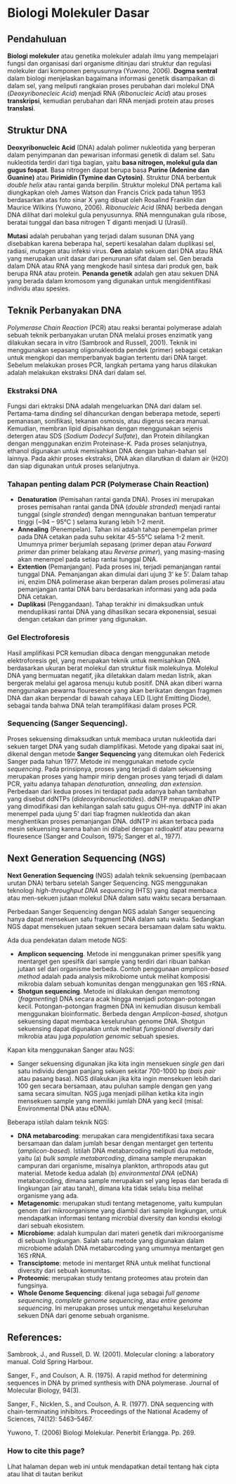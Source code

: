 # Biologi Molekuler Dasar

## Pendahuluan

**Biologi molekuler** atau genetika molekuler adalah ilmu yang mempelajari fungsi dan organisasi dari organisme ditinjau dari struktur dan regulasi molekuler dari komponen penyusunnya (Yuwono, 2006). **Dogma sentral** dalam biologi menjelaskan bagaimana informasi genetik disampaikan di dalam sel, yang meliputi rangkaian proses perubahan dari molekul DNA (*Deoxyribonecleic Acid*) menjadi RNA (*Ribonucleic Acid*) atau proses **transkripsi**, kemudian perubahan dari RNA menjadi protein atau proses **translasi**.

## Struktur DNA

**Deoxyribonucleic Acid** (DNA) adalah polimer nukleotida yang berperan dalam penyimpanan dan pewarisan informasi genetik di dalam sel. Satu nukleotida terdiri dari tiga bagian, yaitu **basa nitrogen, molekul gula dan gugus fospat**. Basa nitrogen dapat berupa basa **Purine (Adenine dan Guanine)** atau **Pirimidin (Tymine dan Cytosin)**. Struktur DNA berbentuk *double helix*  atau rantai ganda berpilin. Struktur molekul DNA pertama kali diungkapkan oleh James Watson dan Francis Crick pada tahun 1953 berdasarkan atas foto sinar X yang dibuat oleh Rosalind Franklin dan Maurice Wilkins (Yuwono, 2006). *Ribonucleic Acid* (RNA) berbeda dengan DNA dilihat dari molekul gula penyusunnya. RNA menngunakan gula ribose, beratai tunggal dan basa nitrogen T diganti menjadi U (Urasil).

**Mutasi** adalah perubahan yang terjadi dalam susunan DNA yang disebabkan karena beberapa hal, seperti kesalahan dalam duplikasi sel, radiasi, mutagen atau infeksi virus. **Gen** adalah sekuen dari DNA atau RNA yang merupakan unit dasar dari penurunan sifat dalam sel. Gen berada dalam DNA atau RNA yang mengkode hasil sintesa dari produk gen, baik berupa RNA atau protein. **Penanda genetik** adalah gen atau sekuen DNA yang berada dalam kromosom yang digunakan untuk mengidentifikasi individu atau spesies. 

## Teknik Perbanyakan DNA

*Polymerase Chain Reaction* (PCR) atau reaksi berantai polymerase adalah sebuah teknik perbanyakan urutan DNA melalui proses enzimatik yang dilakukan secara in vitro (Sambrook and Russell, 2001). Teknik ini menggunakan sepasang oligonukleotida pendek (primer) sebagai cetakan untuk mengkopi dan memperbanyak bagian tertentu dari DNA target. Sebelum melakukan proses PCR, langkah pertama yang harus dilakukan adalah melakukan ekstraksi DNA dari dalam sel.

### Ekstraksi DNA

Fungsi dari ektraksi DNA adalah mengeluarkan DNA dari dalam sel. Pertama-tama dinding sel dihancurkan dengan beberapa metode, seperti pemanasan, sonifikasi, tekanan osmosis, atau digerus secara manual. Kemudian, membran lipid dipisahkan dengan menggunakan sejenis detergen atau SDS (*Sodium Dodecyl Sulfate*), dan Protein dihilangkan dengan menggunakan enzim Proteinase-K. Pada proses selanjutnya, ethanol digunakan untuk memisahkan DNA dengan bahan-bahan sel lainnya. Pada akhir proses ekstraksi, DNA akan dilarutkan di dalam air (H2O) dan siap digunakan untuk proses selanjutnya.

### Tahapan penting dalam PCR (Polymerase Chain Reaction)

* **Denaturation** (Pemisahan rantai ganda DNA). Proses ini merupakan proses pemisahan rantai ganda DNA (*double stranded*) menjadi rantai tunggal (*single stranded*) dengan menngunakan bantuan temperatur tinggi  (~94 – 95°C ) selama kurang lebih 1-2 menit. 
* **Annealing** (Penempelan). Tahan ini adalah tahap penempelan primer pada DNA cetakan  pada suhu sekitar 45-55°C selama 1-2 menit. Umumnya primer berjumlah sepasang (primer depan atau *Forward primer* dan primer belakang atau *Reverse primer*), yang masing-masing akan menempel pada setiap rantai tunggal DNA.
* **Extention** (Pemanjangan). Pada proses ini, terjadi pemanjangan rantai tunggal DNA. Pemanjangan akan dimulai dari ujung 3’ ke 5’. Dalam tahap ini, enzim DNA polimerase akan berperan dalam proses polimerasi atau pemanjangan rantai DNA baru berdasarkan informasi yang ada pada DNA cetakan.
* **Duplikasi** (Penggandaan). Tahap terakhir ini dimaksudkan untuk menduplikasi rantai DNA yang dihasilkan secara ekponensial, sesuai dengan cetakan dan primer yang digunakan. 

### Gel Electroforesis

Hasil amplifikasi PCR kemudian dibaca dengan menggunakan metode elektroforesis gel, yang merupakan teknik untuk memisahkan DNA berdasarkan ukuran berat molekul dan struktur fisik molekulnya. Molekul DNA yang bermuatan negatif, jika diletakkan dalam medan listrik, akan bergerak melalui gel agarosa menuju kutub positif. DNA akan diberi warna menggunakan pewarna flouresence yang akan berikatan dengan fragmen DNA dan akan berpendar di bawah cahaya LED (Light Emitting Diode), sebagai tanda bahwa DNA telah teramplifikasi dalam proses PCR.

### Sequencing (Sanger Sequencing). 

Proses sekuensing dimaksudkan untuk membaca urutan nukleotida dari sekuen target DNA yang sudah diamplifikasi. Metode yang dipakai saat ini, dikenal dengan metode **Sanger Sequencing** yang ditemukan oleh Federick Sanger pada tahun 1977. Metode ini menggunakan metode *cycle sequencing*. Pada prinsipnya, proses yang terjadi di dalam sekuensing merupakan proses yang hampir mirip dengan proses yang terjadi di dalam PCR, yaitu adanya tahapan *denaturation, annealing, dan extension*. Perbedaan dari kedua proses ini terdapat pada adanya bahan tambahan yang disebut ddNTPs (*dideoxyribonucleotides*). ddNTP merupakan dNTP yang dimodifikasi dan kehilangan salah satu gugus OH-nya. ddNTP ini akan menempel pada ujung 5’ dari tiap fragmen nukleotida dan akan menghentikan proses pemanjangan DNA. ddNTP ini akan terbaca pada mesin sekuensing karena bahan ini dilabel dengan radioaktif atau pewarna flouresence (Sanger and Coulson, 1975; Sanger et al., 1977).

## Next Generation Sequencing (NGS)

**Next Generation Sequencing** (NGS) adalah teknik sekuensing (pembacaan urutan DNA) terbaru setelah Sanger Sequencing. NGS menggunakan teknologi *high-throughput DNA sequencing* (HTS) yang dapat membaca atau men-sekuen jutaan molekul DNA dalam satu waktu secara bersamaan. 

Perbedaan Sanger Sequencing dengan NGS adalah Sanger sequencing hanya dapat mensekuen satu fragment DNA dalam satu waktu. Sedangkan NGS dapat mensekuen jutaan sekuen secara bersamaan dalam satu waktu.  

Ada dua pendekatan dalam metode NGS:

* **Amplicon sequencing**. Metode ini menggunakan primer spesifik yang mentarget gen spesifik dari sample yang terdiri dari ribuan bahkan jutaan sel dari organisme berbeda. Contoh penggunaan *amplicon-based method* adalah pada analysis mikrobiome untuk melihat komposisi mikrobia dalam sebuah komunitas dengan menggunakan gen 16S rRNA.
* **Shotgun sequencing**. Metode ini dilakukan dengan memotong (*fragmenting*) DNA secara acak hingga menjadi potongan-potongan kecil. Potongan-potongan fragmen DNA ini kemudian disusun kembali menggunakan bioinformatic. Berbeda dengan *Amplicon-based*, shotgun sekuensing dapat membaca keseluruhan genome DNA. Shotgun sekuensing dapat digunakan untuk melihat *fungsional diversity* dari mikrobia atau juga *population genomic* sebuah spesies. 

Kapan kita menggunakan Sanger atau NGS:

* Sanger sekuensing digunakan jika kita ingin mensekuen *single gen* dari satu individu dengan panjang sekuen sekitar 700-1000 bp (*bais pair* atau pasang basa). NGS dilakukan jika kita ingin mensekuen lebih dari 100 gen secara bersamaan, atau puluhan sample dengan gen yang sama secara simultan. NGS juga menjadi pilihan ketika kita ingin mensekuen sample yang memiliki jumlah DNA yang kecil (misal: Environmental DNA atau eDNA). 

Beberapa istilah dalam teknik NGS:

* **DNA metabarcoding**: merupakan cara mengidentifikasi taxa secara bersamaan dan dalam jumlah besar dengan mentarget gen tertentu (*amplicon-based*). Istilah DNA metabarcoding meliputi dua metode, yaitu (a) *bulk sample metabarcoding*, dimana sample merupakan campuran dari organisme, misalnya plankton, arthropods atau gut material. Metode kedua adalah (b) *environmental DNA* (eDNA) metabarcoding, dimana sample merupakan sel yang lepas dan berada di lingkungan (air atau tanah), dimana kita tidak selalu bisa melihat organisme yang ada. 
* **Metagenomic**: merupakan studi tentang metagenome, yaitu kumpulan genom dari mikroorganisme yang diambil dari sample lingkungan, untuk mendapatkan informasi tentang microbial diversity dan kondisi ekologi dari sebuah ekosistem. 
* **Microbiome**: adalah kumpulan dari materi genetik dari mikroorganisme di sebuah lingkungan. Salah satu metode yang digunakan dalam microbiome adalah DNA metabarcoding yang umumnya mentarget gen 16S rRNA.  
* **Transciptome**: metode ini mentarget RNA untuk melihat functional diversity dari sebuah komunitas.
* **Proteomic**: merupakan study tentang proteomes atau protein dan fungsinya.
* **Whole Genome Sequencing**: dikenal juga sebagai *full genome sequencing*, *complete genome sequencing*, atau *entire genome sequencing*. Ini merupakan proses untuk mengetahui keseluruhan sekuen DNA dari genome sebuah organisme. 


## References:
Sambrook, J., and Russell, D. W. (2001). Molecular cloning: a laboratory manual. Cold Spring Harbour.

Sanger, F., and Coulson, A. R. (1975). A rapid method for determining sequences in DNA by primed synthesis with DNA polymerase. Journal of Molecular Biology, 94(3).

Sanger, F., Nicklen, S., and Coulson, A. R. (1977). DNA sequencing with chain-terminating inhibitors. Proceedings of the National Academy of Sciences, 74(12): 5463–5467.

Yuwono, T. (2006) Biologi Molekular. Penerbit Erlangga. Pp. 269.

### How to cite this page?
Lihat halaman depan web ini untuk mendapatkan detail tentang hak cipta atau lihat di tautan berikut
